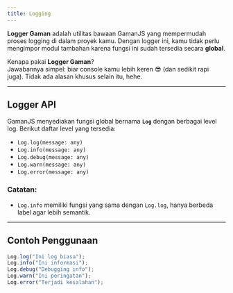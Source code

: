 ```yaml
---
title: Logging
---
```


**Logger Gaman** adalah utilitas bawaan GamanJS yang mempermudah proses logging di dalam proyek kamu. Dengan logger ini, kamu tidak perlu mengimpor modul tambahan karena fungsi ini sudah tersedia secara **global**.

Kenapa pakai **Logger Gaman**?  
Jawabannya simpel: biar console kamu lebih keren 😎 (dan sedikit rapi juga). Tidak ada alasan khusus selain itu, hehe.

---

## Logger API

GamanJS menyediakan fungsi global bernama **`Log`** dengan berbagai level log. Berikut daftar level yang tersedia:

- `Log.log(message: any)`
- `Log.info(message: any)`
- `Log.debug(message: any)`
- `Log.warn(message: any)`
- `Log.error(message: any)`

### Catatan:
- `Log.info` memiliki fungsi yang sama dengan `Log.log`, hanya berbeda label agar lebih semantik.

---

## Contoh Penggunaan

```ts
Log.log("Ini log biasa");
Log.info("Ini informasi");
Log.debug("Debugging info");
Log.warn("Ini peringatan");
Log.error("Terjadi kesalahan");
